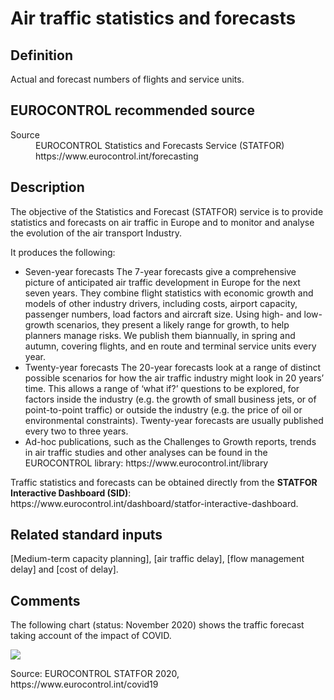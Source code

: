 # Air traffic statistics and forecasts {#air-traffic-statistics-and-forecasts}

## Definition
Actual and forecast numbers of flights and service units.

## EUROCONTROL recommended source

Source
:   EUROCONTROL Statistics and Forecasts Service (STATFOR)  
    https://www.eurocontrol.int/forecasting


## Description

The objective of the Statistics and Forecast (STATFOR) service is to provide statistics and forecasts on air traffic in Europe and to monitor and analyse the evolution of the air transport Industry.

It produces the following:

* Seven-year forecasts
  The 7-year forecasts give a comprehensive picture of anticipated
  air traffic development in Europe for the next seven years.
  They combine flight statistics with economic growth and models of
  other industry drivers, including costs, airport capacity,
  passenger numbers, load factors and aircraft size.
  Using high- and low-growth scenarios, they present a likely range
  for growth, to help planners manage risks.
  We publish them biannually, in spring and autumn, covering flights,
  and en route and terminal service units every year.
* Twenty-year forecasts
  The 20-year forecasts look at a range of distinct possible scenarios
  for how the air traffic industry might look in 20 years’ time.
  This allows a range of ‘what if?’ questions to be explored, for factors
  inside the industry (e.g. the growth of small business jets,
  or of point-to-point traffic) or outside the industry (e.g. the price
  of oil or environmental constraints).
  Twenty-year forecasts are usually published every two to three years.
* Ad-hoc publications, such as the Challenges to Growth reports,
  trends in air traffic studies and other analyses can be found
  in the EUROCONTROL library: https://www.eurocontrol.int/library

Traffic statistics and forecasts can be obtained directly from the 
**STATFOR Interactive Dashboard (SID)**: 
https://www.eurocontrol.int/dashboard/statfor-interactive-dashboard.


## Related standard inputs

[Medium-term capacity planning], [air traffic delay], [flow management delay]
and [cost of delay].


## Comments

The following chart (status: November 2020) shows the traffic forecast taking account of the impact of COVID.

![](figures/forecast_2020-2024.png){#traffic-forecast-covid}


Source: EUROCONTROL STATFOR 2020, https://www.eurocontrol.int/covid19
